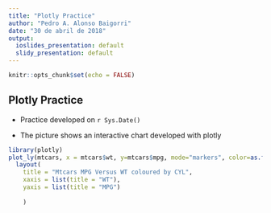 ```yaml
---
title: "Plotly Practice"
author: "Pedro A. Alonso Baigorri"
date: "30 de abril de 2018"
output:
  ioslides_presentation: default
  slidy_presentation: default
---
```


```r
knitr::opts_chunk$set(echo = FALSE)
```

## Plotly Practice

- Practice developed on `r Sys.Date()`

- The picture shows an interactive chart developed with plotly


```r

library(plotly)
plot_ly(mtcars, x = mtcars$wt, y=mtcars$mpg, mode="markers", color=as.factor(mtcars$cyl)) %>%
  layout(
    title = "Mtcars MPG Versus WT coloured by CYL",
    xaxis = list(title = "WT"),
    yaxis = list(title = "MPG")
      
    )

```


